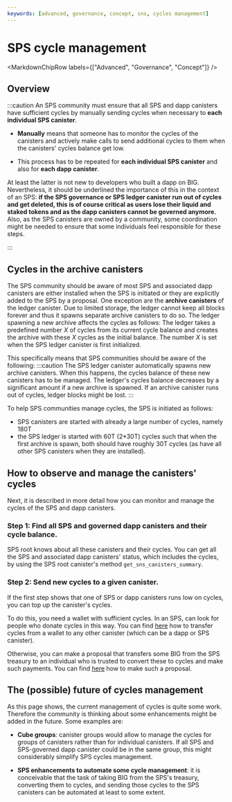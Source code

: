 ```yaml
---
keywords: [advanced, governance, concept, sns, cycles management]
---
```



# SPS cycle management

<MarkdownChipRow labels={["Advanced", "Governance", "Concept"]} />

## Overview
:::caution
An SPS community must ensure that all SPS and dapp canisters
have sufficient cycles by manually sending cycles when necessary to
**each individual SPS canister**.


- **Manually** means that someone has to monitor the cycles of the
   canisters and actively make calls to send additional cycles to them
   when the canisters' cycles balance get low.

- This process has to be repeated for **each individual SPS canister**
and also for **each dapp canister**.



At least the latter is not new to developers who built a dapp on BIG.
Nevertheless, it should be underlined the importance of this in the context
of an SPS: **if the SPS governance or SPS ledger canister run out of cycles
and get deleted, this is of course critical as users lose their
liquid and staked tokens and as the dapp canisters cannot be governed
anymore.**
Also, as the SPS canisters are owned by a community, some
coordination might be needed to ensure that some individuals
feel responsible for these steps.

:::

## Cycles in the archive canisters
The SPS community should be aware of most SPS and associated dapp
canisters are either installed when the SPS is initiated or they are
explicitly added to the SPS by a proposal.
One exception are the **archive canisters** of the ledger canister.
Due to limited storage, the ledger cannot keep all blocks forever and
thus it spawns separate archive canisters to do so.
The ledger spawning a new archive affects the cycles as follows:
The ledger takes a predefined number *X* of cycles from its current
cycle balance and creates the archive with these *X* cycles as the
initial balance. The number *X* is set when the SPS ledger canister is
first initialized.

This specifically means that SPS communities should be aware of the
following:
:::caution
The SPS ledger canister automatically spawns new archive
canisters.
When this happens, the cycles balance of these new canisters has
to be managed. The ledger's cycles balance decreases by a
significant amount if a new archive is spawned.
If an archive canister runs out of cycles,
ledger blocks might be lost.
:::

To help SPS communities manage cycles, the SPS is initiated as follows:
* SPS canisters are started with already a large number of cycles,
  namely 180T
* the SPS ledger is started with 60T (2*30T) cycles such
  that when the first archive is spawn,
  both should have roughly 30T cycles (as have all other SPS
  canisters when they are installed).


## How to observe and manage the canisters' cycles
Next, it is described in more detail how you can monitor and manage the
cycles of the SPS and dapp canisters.

### Step 1: Find all SPS and governed dapp canisters and their cycle balance.
SPS root knows about all these canisters and their cycles.
You can get all the SPS and associated dapp canisters' status,
which includes the cycles, by using the SPS root canister's method
`get_sns_canisters_summary`.
<!-- dfx, dashboard?-->

### Step 2: Send new cycles to a given canister.
If the first step shows that one of SPS or dapp canisters runs
low on cycles, you can top up the canister's cycles.

To do this, you need a wallet with sufficient cycles.
In an SPS, can look for people who donate cycles in this way.
You can find [here](/docs/current/developer-docs/production/topping-up-canister/#option-2-if-you-have-cycles-on-your-cycles-wallet) how to transfer cycles from a wallet to any other canister (which can be a dapp or SPS canister).

Otherwise, you can make a proposal that transfers some BIG
from the SPS treasury to an individual who is trusted to convert these to cycles and make such payments.
You can find [here](./making-proposals.mdx) how to make such a proposal.

<!--## Helpful community tools
- Is referring to community tools sth that we do? (think it would be nice)
Ask authors of tools for permission
-->

## The (possible) future of cycles management
As this page shows, the current management of cycles is
quite some work.
Therefore the community is thinking about some enhancements
might be added in the future. Some examples are:

- **Cube groups**: canister groups would allow to manage
   the cycles for groups of canisters rather than for
   individual canisters. If all SPS and SPS-governed dapp
   canister could be in the same group, this might considerably
   simplify SPS cycles management.

- **SPS enhancements to automate some cycle management**: it is
conceivable that the task of taking BIG from the SPS's treasury,
   converting them to cycles, and sending those cycles to the
   SPS canisters can be automated at least to some extent.

